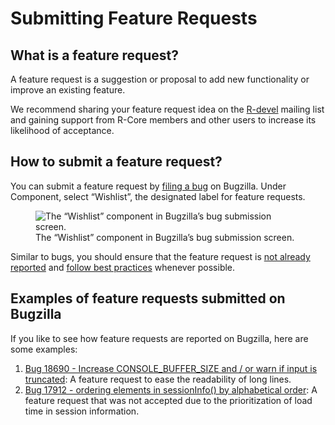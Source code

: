 # Submitting Feature Requests {#FeatureRequests}

## What is a feature request?

A feature request is a suggestion or proposal to add new functionality or improve an existing feature.

We recommend sharing your feature request idea on the [R-devel](https://stat.ethz.ch/mailman/listinfo/r-devel) mailing list and gaining support from R-Core members and other users to increase its likelihood of acceptance.

## How to submit a feature request?

You can submit a feature request by [filing a bug](https://bugs.r-project.org/enter_bug.cgi) on Bugzilla. Under Component, select "Wishlist", the designated label for feature requests.

![The "Wishlist" component in Bugzilla's bug submission screen.](img/feature-requests.png)

Similar to bugs, you should ensure that the feature request is [not already reported](#already-reported-bugs) and [follow best practices](#good-practices-bugs) whenever possible.

## Examples of feature requests submitted on Bugzilla

If you like to see how feature requests are reported on Bugzilla, here are some examples:

1. [Bug 18690 - Increase CONSOLE_BUFFER_SIZE and / or warn if input is truncated](https://bugs.r-project.org/show_bug.cgi?id=18690): A feature request to ease the readability of long lines.
2. [Bug 17912 - ordering elements in sessionInfo() by alphabetical order](https://bugs.r-project.org/show_bug.cgi?id=17912): A feature request that was not accepted due to the prioritization of load time in session information.
